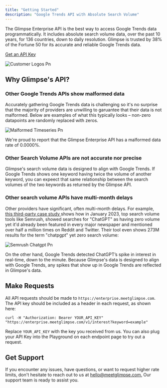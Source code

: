 ```yaml
---
title: "Getting Started"
description: "Google Trends API with Absolute Search Volume"
---
```


The Glimpse Enterprise API is the best way to access Google Trends data programmatically. It includes absolute search volume data, over the past 10 years, for 136 countries, down to daily resolution. Glimpse is trusted by 38% of the Fortune 50 for its accurate and reliable Google Trends data.

<div style={{ display: 'flex', alignItems: 'flex-start' }}>
<a href="https://meetglimpse.com/#api" 
         target="_blank" 
         rel="noopener noreferrer"
         style={{ 
          backgroundColor: '#3849DD', 
          color: '#fff', 
          border: 'none',
          padding: '10px 20px',
          borderRadius: '50px',
          cursor: 'pointer',
          transition: 'all 0.2s ease-in-out',
          textDecoration: 'none',
          ':hover': { opacity: 0.1, transform: 'translateY(-2px)' }
      }}>Get an API Key</a>
</div>

![Customer Logos Pn](/images/customer-logos.png)

## **Why Glimpse's API?**

### Other Google Trends APIs show malformed data

Accurately gathering Google Trends data is challenging so it's no surprise that the majority of providers are unwilling to garuantee that their data is not malformed. Below are examples of what this typically looks – non-zero datapoints are randomly replaced with zeros.

![Malformed Timeseries Pn](/images/malformed-timeseries.png)

We're proud to report that the Glimpse Enterprise API has a malformed data rate of 0.0000%.

### **Other Search Volume APIs are not accurate nor precise**

Glimpse's search volume data is designed to align with Google Trends. If Google Trends shows one keyword having twice the volume of another keyword, you can expeect that same relationship between the search volumes of the two keywords as returned by the Glimpse API.

### **Other search volume APIs have  multi-month delays**

Other providers have significant, often multi-month delays. For example, [this third-party case study ](https://www.sara-taher.com/case-study-seo-for-trending-topics/)shows how in January 2023, top search volume tools like Semrush, showed searches for "ChatGPT" as having zero volume yet it'd already been featured in every major newspaper and mentioned over half a million times on Reddit and Twitter. Their tool even shows 273M results for the term "chatpgpt" yet zero search volume:

![Semrush Chatgpt Pn](/images/semrush-chatgpt.png)

On the other hand, Google Trends detected ChatGPT’s spike in interest in real-time, down to the minute. Because Glimpse's data is designed to align with Google Trends, any spikes that show up in Google Trends are reflected in Glimpse's data.

## **Make Requests**

All API requests should be made to `https://enterprise.meetglimpse.com`. The API key should be included as a header in each request, as shown here:

```
curl -H "Authorization: Bearer YOUR_API_KEY" "https://enterprise.meetglimpse.com/v1/interest?keyword=example"
```

Replace `YOUR_API_KEY` with the key you received from us. You can also plug your API Key into the Playground on each endpoint page to try out a request.

## **Get Support**

If you encounter any issues, have questions, or want to request higher rate limits, don't hesitate to reach out to us at [hello@meetglimpse.com.](mailto:hello@meetglimpse.com.) Our support team is ready to assist you.
